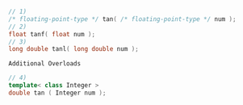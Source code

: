 ```cpp
// 1)
/* floating-point-type */ tan( /* floating-point-type */ num );
// 2)
float tanf( float num );
// 3)
long double tanl( long double num );
```

`Additional Overloads`

```cpp
// 4)
template< class Integer >
double tan ( Integer num );
```